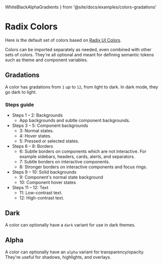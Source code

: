   WhiteBlackAlphaGradients
} from '@site/docs/examples/colors-gradations'

# Radix Colors

Here is the default set of colors based on [Radix UI Colors](https://www.radix-ui.com/colors).

<Accents />

Colors can be imported separately as needed, even combined with other sets of colors. They're all optional and  meant for defining semantic tokens such as theme and component variables.

## Gradations

A color has gradations from `1` up to `12`, from light to dark. In dark mode, they go dark to light.

<Gradations />

### Steps guide

- Steps 1 – 2: Backgrounds
  - App backgrounds and subtle component backgrounds. 
- Steps 3 – 5: Component backgrounds
  - 3: Normal states.
  - 4: Hover states.
  - 5: Pressed or selected states.
- Steps 6 – 8: Borders
  - 6: Subtle borders on components which are not interactive. For example sidebars, headers, cards, alerts, and separators.
  - 7: Subtle borders on interactive components.
  - 8: Stronger borders on interactive components and focus rings.
- Steps 9 – 10: Solid backgrounds
  - 9: Component's normal state background
  - 10: Component hover states
- Steps 11 – 12: Text
  - 11: Low-contrast text.
  - 12: High-contrast text.

## Dark

A color can optionally have a `dark` variant for use in dark themes.

## Alpha

A color can optionally have an `alpha` variant for transparency/opacity. They're useful for shadows, highlights, and overlays.

<WhiteBlackAlphaGradients />

